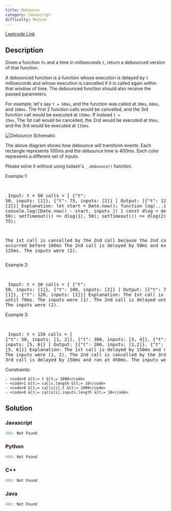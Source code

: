 ```yaml
---
title: Debounce
category: Javascript
difficulty: Medium
---
```


<Callout>

[Leetcode Link](https://leetcode.com/problems/debounce)

</Callout>

## Description
Given a function <code>fn</code> and a time in milliseconds <code>t</code>, return a debounced version of that function.

A debounced function is a function whose execution is delayed by <code>t</code> milliseconds and whose execution is cancelled if it is called again within that window of time. The debounced function should also receive the passed parameters.

For example, let&#39;s say <code>t = 50ms</code>, and the function was called at <code>30ms</code>, <code>60ms</code>, and <code>100ms</code>. The first 2 function calls would be cancelled, and the 3rd function call would be executed at <code>150ms</code>. If instead <code>t = 35ms</code>, The 1st call would be cancelled, the 2nd would be executed at <code>95ms</code>, and the 3rd would be executed at <code>135ms</code>.

<Image alt="Debounce Schematic" src="https://assets.leetcode.com/uploads/2023/04/08/screen-shot-2023-04-08-at-11048-pm.png" width={800} height={242} />

The above diagram shows how debounce will transform events. Each rectangle represents 100ms and the debounce time is 400ms. Each color represents a different set of inputs.

Please solve it without using lodash&#39;s <code>_.debounce()</code> function.

 
Example 1:

<br /><pre className="overflow-x-auto">
Input: 
t = 50
calls = [
  {&quot;t&quot;: 50, inputs: [1]},
  {&quot;t&quot;: 75, inputs: [2]}
]
Output: [{&quot;t&quot;: 125, inputs: [2]}]
Explanation:
let start = Date.now();
function log(...inputs) { 
  console.log([Date.now() - start, inputs ])
}
const dlog = debounce(log, 50);
setTimeout(() =&gt; dlog(1), 50);
setTimeout(() =&gt; dlog(2), 75);

The 1st call is cancelled by the 2nd call because the 2nd call occurred before 100ms
The 2nd call is delayed by 50ms and executed at 125ms. The inputs were (2).
</pre>

Example 2:

<br /><pre className="overflow-x-auto">
Input: 
t = 20
calls = [
  {&quot;t&quot;: 50, inputs: [1]},
  {&quot;t&quot;: 100, inputs: [2]}
]
Output: [{&quot;t&quot;: 70, inputs: [1]}, {&quot;t&quot;: 120, inputs: [2]}]
Explanation:
The 1st call is delayed until 70ms. The inputs were (1).
The 2nd call is delayed until 120ms. The inputs were (2).
</pre>

Example 3:

<br /><pre className="overflow-x-auto">
Input: 
t = 150
calls = [
  {&quot;t&quot;: 50, inputs: [1, 2]},
  {&quot;t&quot;: 300, inputs: [3, 4]},
  {&quot;t&quot;: 300, inputs: [5, 6]}
]
Output: [{&quot;t&quot;: 200, inputs: [1,2]}, {&quot;t&quot;: 450, inputs: [5, 6]}]
Explanation:
The 1st call is delayed by 150ms and ran at 200ms. The inputs were (1, 2).
The 2nd call is cancelled by the 3rd call
The 3rd call is delayed by 150ms and ran at 450ms. The inputs were (5, 6).
</pre>

 
Constraints:


	- <code>0 &lt;= t &lt;= 1000</code>
	- <code>1 &lt;= calls.length &lt;= 10</code>
	- <code>0 &lt;= calls[i].t &lt;= 1000</code>
	- <code>0 &lt;= calls[i].inputs.length &lt;= 10</code>



## Solution

### Javascript
```javascript
404: Not Found
```
### Python
```python
404: Not Found
```
### C++
```cpp
404: Not Found
```
### Java
```java
404: Not Found
```


